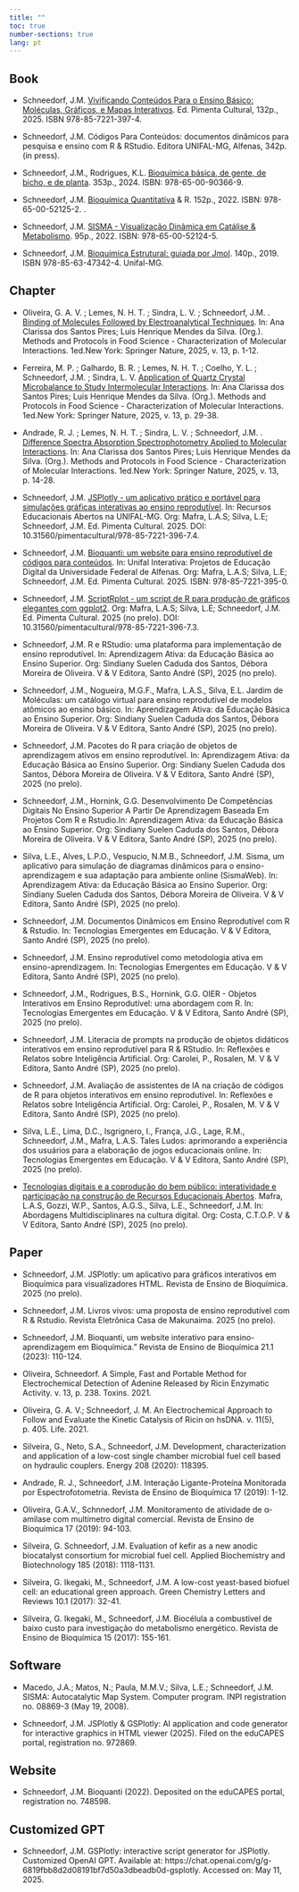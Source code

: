 ```yaml
---
title: ""
toc: true
number-sections: true
lang: pt
---
```


## Book

- Schneedorf, J.M. [Vivificando Conteúdos Para o Ensino Básico: Moléculas, Gráficos, e Mapas Interativos](https://www.pimentacultural.com/livro/vivificando-conteudos/). Ed. Pimenta Cultural, 132p., 2025. ISBN 978-85-7221-397-4.

- Schneedorf, J.M. Códigos Para Conteúdos: documentos dinâmicos para
pesquisa e ensino com R & RStudio. Editora UNIFAL-MG, Alfenas, 342p. (in press).

- Schneedorf, J.M., Rodrigues, K.L. [Bioquímica básica, de gente, de bicho, e de planta](http://dx.doi.org/10.13140/RG.2.2.32623.55208). 353p., 2024. ISBN: 978-65-00-90366-9.

- Schneedorf, J.M. [Bioquímica Quantitativa](http://dx.doi.org/10.13140/RG.2.2.36090.40644) & R. 152p., 2022. ISBN: 978-65-00-52125-2. .

- Schneedorf, J.M. [SISMA - Visualização Dinâmica em Catálise & Metabolismo](http://dx.doi.org/10.13140/RG.2.2.25027.92964). 95p., 2022. ISBN: 978-65-00-52124-5.

- Schneedorf, J.M. [Bioquímica Estrutural: guiada por Jmol](http://dx.doi.org/10.13140/RG.2.2.29268.10882). 140p., 2019. ISBN 978-85-63-47342-4. Unifal-MG.


## Chapter

- Oliveira, G. A. V. ; Lemes, N. H. T. ; Sindra, L. V. ; Schneedorf, J.M. . [Binding of Molecules Followed by Electroanalytical Techniques](https://link.springer.com/chapter/10.1007/978-1-0716-4294-8_12). In: Ana Clarissa dos Santos Pires; Luis Henrique Mendes da Silva. (Org.). Methods and Protocols in Food Science - Characterization of Molecular Interactions. 1ed.New York: Springer Nature, 2025, v. 13, p. 1-12.

- Ferreira, M. P. ; Galhardo, B. R. ; Lemes, N. H. T. ; Coelho, Y. L. ; Schneedorf, J.M. ; Sindra, L. V. [Application of Quartz Crystal Microbalance to Study Intermolecular Interactions](https://link.springer.com/chapter/10.1007/978-1-0716-4294-8_14). In: Ana Clarissa dos Santos Pires; Luis Henrique Mendes da Silva. (Org.). Methods and Protocols in Food Science - Characterization of Molecular Interactions. 1ed.New York: Springer Nature, 2025, v. 13, p. 29-38.

- Andrade, R. J. ; Lemes, N. H. T. ; Sindra, L. V. ; Schneedorf, J.M. . [Difference Spectra Absorption Spectrophotometry Applied to Molecular Interactions](https://link.springer.com/chapter/10.1007/978-1-0716-4294-8_12). In: Ana Clarissa dos Santos Pires; Luis Henrique Mendes da Silva. (Org.). Methods and Protocols in Food Science - Characterization of Molecular Interactions. 1ed.New York: Springer Nature, 2025, v. 13, p. 14-28. 

<!-- - Schneedorf, J.M. Um aplicativo para gráficos interativos e dinâmicos para navegadores HTML, e GPT personalizado para seu códigos. In: Sumariva, G. Robótica, Inovação e Educação: conexões para o futuro. V & V Editora, Santo André (SP), 2025 (in press). -->

<!-- - Schneedorf, J.M. JSPlotly: um aplicativo aberto para gráficos interativos e dinâmicos no ensino e -->
<!-- aprendizagem de Ciências. In: Gerolin, E., Crisafulli, U. Papo de Professores: desafios, inovações e práticas no ensino de Ciências. V & V Editora, Santo André (SP), 2025 (in press). -->

- Schneedorf, J.M. [JSPlotly - um aplicativo prático e portável para simulações gráficas interativas ao ensino reprodutível](https://www.pimentacultural.com/livro/recursos-educacionais/). In: Recursos Educacionais Abertos na UNIFAL-MG. Org: Mafra, L.A.S; Silva, L.E; Schneedorf, J.M. Ed. Pimenta Cultural. 2025. DOI: 10.31560/pimentacultural/978-85-7221-396-7.4.

- Schneedorf, J.M. [Bioquanti: um website para ensino reprodutível de códigos para conteúdos](https://www.pimentacultural.com/livro/unifal-interativa/). In: Unifal Interativa: Projetos de Educação Digital da Universidade Federal de Alfenas. Org: Mafra, L.A.S; Silva, L.E; Schneedorf, J.M. Ed. Pimenta Cultural. 2025. ISBN: 978-85-7221-395-0.

- Schneedorf, J.M. [ScriptRplot - um script de R para produção de gráficos elegantes com ggplot2](https://www.pimentacultural.com/livro/recursos-educacionais/). Org: Mafra, L.A.S; Silva, L.E; Schneedorf, J.M. Ed. Pimenta Cultural. 2025 (no prelo). DOI: 10.31560/pimentacultural/978-85-7221-396-7.3.

- Schneedorf, J.M. R e RStudio: uma plataforma para implementação de ensino reprodutível. In: Aprendizagem Ativa: da Educação Básica ao Ensino Superior. Org: Sindiany Suelen Caduda dos Santos, Débora Moreira de Oliveira. V & V Editora, Santo André (SP), 2025 (no prelo).

- Schneedorf, J.M., Nogueira, M.G.F., Mafra, L.A.S., Silva, E.L. Jardim de Moléculas: um catálogo virtual para ensino reprodutível de modelos atômicos ao ensino básico. In: Aprendizagem Ativa: da Educação Básica ao Ensino Superior. Org: Sindiany Suelen Caduda dos Santos, Débora Moreira de Oliveira. V & V Editora, Santo André (SP), 2025 (no prelo).

- Schneedorf, J.M. Pacotes do R para criação de objetos de aprendizagem ativos em ensino reprodutível. In: Aprendizagem Ativa: da Educação Básica ao Ensino Superior. Org: Sindiany Suelen Caduda dos Santos, Débora Moreira de Oliveira. V & V Editora, Santo André (SP), 2025 (no prelo).

- Schneedorf, J.M., Hornink, G.G. Desenvolvimento De Competências Digitais No Ensino Superior A Partir De Aprendizagem Baseada Em Projetos Com R e Rstudio.In: Aprendizagem Ativa: da Educação Básica ao Ensino Superior. Org: Sindiany Suelen Caduda dos Santos, Débora Moreira de Oliveira. V & V Editora, Santo André (SP), 2025 (no prelo).

- Silva, L.E., Alves, L.P.O., Vespucio, N.M.B., Schneedorf, J.M. Sisma, um aplicativo para simulação de diagramas dinâmicos para o ensino-aprendizagem e sua adaptação para ambiente online (SismaWeb). In: Aprendizagem Ativa: da Educação Básica ao Ensino Superior. Org: Sindiany Suelen Caduda dos Santos, Débora Moreira de Oliveira. V & V Editora, Santo André (SP), 2025 (no prelo).

- Schneedorf, J.M. Documentos Dinâmicos em Ensino Reprodutível com R & Rstudio. In: Tecnologias Emergentes em Educação. V & V Editora, Santo André (SP), 2025 (no prelo).

- Schneedorf, J.M. Ensino reprodutível como metodologia ativa em ensino-aprendizagem. In: Tecnologias Emergentes em Educação. V & V Editora, Santo André (SP), 2025 (no prelo).

- Schneedorf, J.M., Rodrigues, B.S., Hornink, G.G. OIER - Objetos Interativos em Ensino Reprodutível: uma abordagem com R. In: Tecnologias Emergentes em Educação. V & V Editora, Santo André (SP), 2025 (no prelo).

- Schneedorf, J.M. Literacia de prompts na produção de objetos didáticos interativos em ensino reprodutível para R & RStudio. In:  Reflexões e Relatos sobre Inteligência Artificial. Org: Carolei, P., Rosalen, M. V & V Editora, Santo André (SP), 2025 (no prelo).

- Schneedorf, J.M. Avaliação de assistentes de IA na criação de códigos de R para objetos interativos em ensino reprodutível. In:  Reflexões e Relatos sobre Inteligência Artificial. Org: Carolei, P., Rosalen, M. V & V Editora, Santo André (SP), 2025 (no prelo).

- Silva, L.E., Lima, D.C., Isgrignero, I., França, J.G., Lage, R.M., Schneedorf, J.M., Mafra, L.A.S. Tales Ludos: aprimorando a experiência dos usuários 
para a elaboração de jogos educacionais online.  In: Tecnologias Emergentes em Educação. V & V Editora, Santo André (SP), 2025 (no prelo).

- [Tecnologias digitais e a coprodução do bem público: interatividade e participação na construção de Recursos Educacionais Abertos](https://www.vveditora.com/educacao/978-65-6063-082-6). Mafra, L.A.S, Gozzi, W.P., Santos, A.G.S., Silva, L.E., Schneedorf, J.M. In: Abordagens Multidisciplinares na cultura digital. Org: Costa, C.T.O.P. V & V Editora, Santo André (SP), 2025 (no prelo).


## Paper

- Schneedorf, J.M. JSPlotly: um aplicativo para gráficos interativos em Bioquímica para visualizadores HTML. Revista de Ensino de Bioquímica. 2025 (no prelo).

- Schneedorf, J.M. Livros vivos: uma proposta de ensino reprodutível com R & Rstudio. Revista Eletrônica Casa de Makunaima. 2025 (no prelo).

- Schneedorf, J.M. Bioquanti, um website interativo para ensino-aprendizagem em Bioquímica." Revista de Ensino de Bioquímica 21.1 (2023): 110-124.

- Oliveira, Schneedorf. A Simple, Fast and Portable Method for Electrochemical Detection of Adenine Released by Ricin Enzymatic Activity. v. 13, p. 238. Toxins. 2021.

- Oliveira, G. A. V.; Schneedorf, J. M. An Electrochemical Approach to Follow and Evaluate the Kinetic Catalysis of Ricin on hsDNA. v. 11(5), p. 405. Life. 2021.

- Silveira, G., Neto, S.A., Schneedorf, J.M. Development, characterization and application of a low-cost single chamber microbial fuel cell based on hydraulic couplers. Energy 208 (2020): 118395.

- Andrade, R. J., Schneedorf, J.M. Interação Ligante-Proteína Monitorada por Espectrofotometria. Revista de Ensino de Bioquímica 17 (2019): 1-12.

- Oliveira, G.A.V., Schnnedorf, J.M. Monitoramento de atividade de α-amilase com multímetro digital comercial. Revista de Ensino de Bioquímica 17 (2019): 94-103.

- Silveira, G. Schneedorf, J.M. Evaluation of kefir as a new anodic biocatalyst consortium for microbial fuel cell. Applied Biochemistry and Biotechnology 185 (2018): 1118-1131.

- Silveira, G. Ikegaki, M., Schneedorf, J.M. A low-cost yeast-based biofuel cell: an educational green approach. Green Chemistry Letters and Reviews 10.1 (2017): 32-41.

- Silveira, G. Ikegaki, M., Schneedorf, J.M. Biocélula a combustível de baixo custo para investigação do metabolismo energético. Revista de Ensino de Bioquímica 15 (2017): 155-161.


## Software

- Macedo, J.A.; Matos, N.; Paula, M.M.V.; Silva, L.E.; Schneedorf, J.M. SISMA: Autocatalytic Map System. Computer program. INPI registration no. 08869-3 (May 19, 2008).

- Schneedorf, J.M. JSPlotly & GSPlotly: AI application and code generator for interactive graphics in HTML viewer (2025). Filed on the eduCAPES portal, registration no. 972869.

## Website

- Schneedorf, J.M. Bioquanti (2022). Deposited on the eduCAPES portal, registration no. 748598.

## Customized GPT

- Schneedorf, J.M. GSPlotly: interactive script generator for JSPlotly. Customized OpenAI GPT. Available at: https://chat.openai.com/g/g-6819fbb8d2d08191bf7d50a3dbeadb0d-gsplotly. Accessed on: May 11, 2025.


